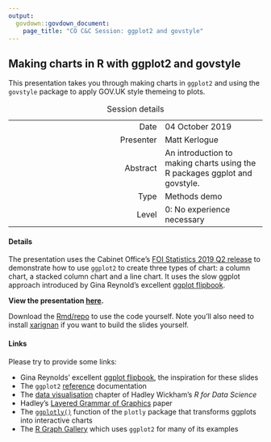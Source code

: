 ```yaml
---
output:
  govdown::govdown_document:
    page_title: "CO C&C Session: ggplot2 and govstyle"
---
```


## Making charts in R with ggplot2 and govstyle

::: {.lead-para}
This presentation takes you through making charts in `ggplot2` and using the `govstyle` package to apply GOV.UK style themeing to plots.
:::

Table: Session details

| | |
|--:|--|
| Date | 04 October 2019 |
| Presenter | Matt Kerlogue |
| Abstract | An introduction to making charts using the R packages ggplot and govstyle. |
| Type | Methods demo |
| Level | 0: No experience necessary |

#### Details

The presentation uses the Cabinet Office's [FOI Statistics 2019 Q2 release](https://www.gov.uk/government/statistics/freedom-of-information-statistics-april-to-june-2019) to demonstrate how to use `ggplot2` to create three types of chart: a column chart, a stacked column chart and a line chart. It uses the slow ggplot approach introduced by Gina Reynold's excellent [ggplot flipbook](https://evamaerey.github.io/ggplot_flipbook/ggplot_flipbook_xaringan.html).

**View the presentation [here](https://mattkerlogue.github.io/ggplot-and-govstyle-slides/ggplot_and_govstyle_slides.html).**

Download the [Rmd/repo](https://github.com/mattkerlogue/ggplot-and-govstyle-slides) to use the code yourself. Note you'll also need to install [xarignan](https://slides.yihui.name/xaringan/) if you want to build the slides yourself.

#### Links

Please try to provide some links:

* Gina Reynolds' excellent [ggplot flipbook](https://evamaerey.github.io/ggplot_flipbook/ggplot_flipbook_xaringan.html), the inspiration for these slides
* The `ggplot2` [reference](https://ggplot2.tidyverse.org/reference/index.html) documentation
* The [data visualisation](https://r4ds.had.co.nz/data-visualisation.html) chapter of Hadley Wickham's *R for Data Science*
* Hadley's [Layered Grammar of Graphics](http://vita.had.co.nz/papers/layered-grammar.pdf) paper
* The [`ggplotly()`](https://plot.ly/ggplot2/) function of the `plotly` package that transforms ggplots into interactive charts
* The [R Graph Gallery](https://www.r-graph-gallery.com/) which uses `ggplot2` for many of its examples
